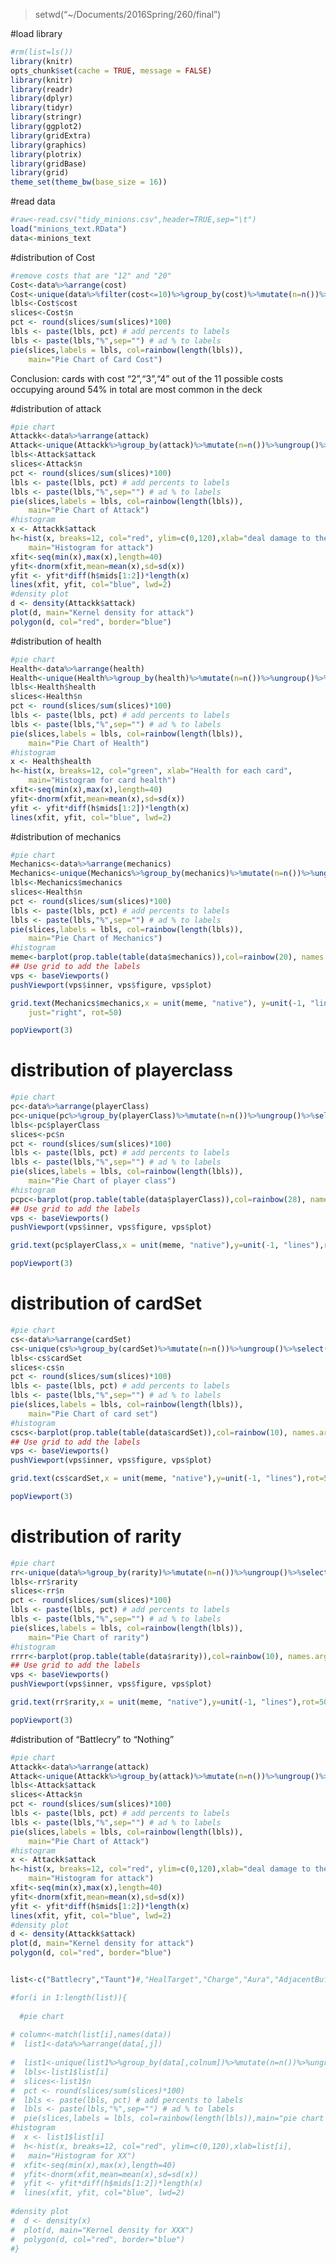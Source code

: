 >setwd("~/Documents/2016Spring/260/final")

#load library
```r
#rm(list=ls())
library(knitr)
opts_chunk$set(cache = TRUE, message = FALSE)
library(knitr)
library(readr)
library(dplyr)
library(tidyr)
library(stringr)
library(ggplot2)
library(gridExtra)
library(graphics)
library(plotrix)
library(gridBase)
library(grid)
theme_set(theme_bw(base_size = 16))
```

#read data 
```r
#raw<-read.csv("tidy_minions.csv",header=TRUE,sep="\t")
load("minions_text.RData")
data<-minions_text

```

#distribution of Cost
```r
#remove costs that are "12" and "20" 
Cost<-data%>%arrange(cost)
Cost<-unique(data%>%filter(cost<=10)%>%group_by(cost)%>%mutate(n=n())%>%ungroup()%>%select(cost,n))
lbls<-Cost$cost
slices<-Cost$n
pct <- round(slices/sum(slices)*100)
lbls <- paste(lbls, pct) # add percents to labels 
lbls <- paste(lbls,"%",sep="") # ad % to labels 
pie(slices,labels = lbls, col=rainbow(length(lbls)),
  	main="Pie Chart of Card Cost")
``` 
Conclusion: cards with cost "2","3","4" out of the 11 possible costs occupying around 54% in total are most common in the deck

#distribution of attack
```r
#pie chart
Attackk<-data%>%arrange(attack)
Attack<-unique(Attackk%>%group_by(attack)%>%mutate(n=n())%>%ungroup()%>%select(attack,n))
lbls<-Attack$attack
slices<-Attack$n
pct <- round(slices/sum(slices)*100)
lbls <- paste(lbls, pct) # add percents to labels 
lbls <- paste(lbls,"%",sep="") # ad % to labels 
pie(slices,labels = lbls, col=rainbow(length(lbls)),
  	main="Pie Chart of Attack")
#histogram
x <- Attackk$attack
h<-hist(x, breaks=12, col="red", ylim=c(0,120),xlab="deal damage to the opponent", 
  	main="Histogram for attack") 
xfit<-seq(min(x),max(x),length=40) 
yfit<-dnorm(xfit,mean=mean(x),sd=sd(x)) 
yfit <- yfit*diff(h$mids[1:2])*length(x) 
lines(xfit, yfit, col="blue", lwd=2)
#density plot
d <- density(Attackk$attack)
plot(d, main="Kernel density for attack")
polygon(d, col="red", border="blue")
```

#distribution of health
```r
#pie chart
Health<-data%>%arrange(health)
Health<-unique(Health%>%group_by(health)%>%mutate(n=n())%>%ungroup()%>%select(health,n))
lbls<-Health$health
slices<-Health$n
pct <- round(slices/sum(slices)*100)
lbls <- paste(lbls, pct) # add percents to labels 
lbls <- paste(lbls,"%",sep="") # ad % to labels 
pie(slices,labels = lbls, col=rainbow(length(lbls)),
  	main="Pie Chart of Health")
#histogram
x <- Health$health
h<-hist(x, breaks=12, col="green", xlab="Health for each card", 
  	main="Histogram for card health") 
xfit<-seq(min(x),max(x),length=40) 
yfit<-dnorm(xfit,mean=mean(x),sd=sd(x)) 
yfit <- yfit*diff(h$mids[1:2])*length(x) 
lines(xfit, yfit, col="blue", lwd=2)
```

#distribution of mechanics 
```r
#pie chart
Mechanics<-data%>%arrange(mechanics)
Mechanics<-unique(Mechanics%>%group_by(mechanics)%>%mutate(n=n())%>%ungroup()%>%select(mechanics,n))
lbls<-Mechanics$mechanics
slices<-Health$n
pct <- round(slices/sum(slices)*100)
lbls <- paste(lbls, pct) # add percents to labels 
lbls <- paste(lbls,"%",sep="") # ad % to labels 
pie(slices,labels = lbls, col=rainbow(length(lbls)),
  	main="Pie Chart of Mechanics")
#histogram
meme<-barplot(prop.table(table(data$mechanics)),col=rainbow(20), names.arg="")
## Use grid to add the labels    
vps <- baseViewports()
pushViewport(vps$inner, vps$figure, vps$plot)

grid.text(Mechanics$mechanics,x = unit(meme, "native"), y=unit(-1, "lines"),
    just="right", rot=50)

popViewport(3)
```

# distribution of playerclass
```r
#pie chart
pc<-data%>%arrange(playerClass)
pc<-unique(pc%>%group_by(playerClass)%>%mutate(n=n())%>%ungroup()%>%select(playerClass,n))
lbls<-pc$playerClass
slices<-pc$n
pct <- round(slices/sum(slices)*100)
lbls <- paste(lbls, pct) # add percents to labels 
lbls <- paste(lbls,"%",sep="") # ad % to labels 
pie(slices,labels = lbls, col=rainbow(length(lbls)),
  	main="Pie Chart of player class")
#histogram
pcpc<-barplot(prop.table(table(data$playerClass)),col=rainbow(28), names.arg="")
## Use grid to add the labels    
vps <- baseViewports()
pushViewport(vps$inner, vps$figure, vps$plot)

grid.text(pc$playerClass,x = unit(meme, "native"),y=unit(-1, "lines"),rot=50)

popViewport(3)
```

# distribution of cardSet
```r
#pie chart
cs<-data%>%arrange(cardSet)
cs<-unique(cs%>%group_by(cardSet)%>%mutate(n=n())%>%ungroup()%>%select(cardSet,n))
lbls<-cs$cardSet
slices<-cs$n
pct <- round(slices/sum(slices)*100)
lbls <- paste(lbls, pct) # add percents to labels 
lbls <- paste(lbls,"%",sep="") # ad % to labels 
pie(slices,labels = lbls, col=rainbow(length(lbls)),
  	main="Pie Chart of card set")
#histogram
cscs<-barplot(prop.table(table(data$cardSet)),col=rainbow(10), names.arg="")
## Use grid to add the labels    
vps <- baseViewports()
pushViewport(vps$inner, vps$figure, vps$plot)

grid.text(cs$cardSet,x = unit(meme, "native"),y=unit(-1, "lines"),rot=50)

popViewport(3)
```

# distribution of rarity
```r
#pie chart
rr<-unique(data%>%group_by(rarity)%>%mutate(n=n())%>%ungroup()%>%select(rarity,n))
lbls<-rr$rarity
slices<-rr$n
pct <- round(slices/sum(slices)*100)
lbls <- paste(lbls, pct) # add percents to labels 
lbls <- paste(lbls,"%",sep="") # ad % to labels 
pie(slices,labels = lbls, col=rainbow(length(lbls)),
  	main="Pie Chart of rarity")
#histogram
rrrr<-barplot(prop.table(table(data$rarity)),col=rainbow(10), names.arg="")
## Use grid to add the labels    
vps <- baseViewports()
pushViewport(vps$inner, vps$figure, vps$plot)

grid.text(rr$rarity,x = unit(meme, "native"),y=unit(-1, "lines"),rot=50)

popViewport(3)
```

#distribution of "Battlecry" to "Nothing"
```r
#pie chart
Attackk<-data%>%arrange(attack)
Attack<-unique(Attackk%>%group_by(attack)%>%mutate(n=n())%>%ungroup()%>%select(attack,n))
lbls<-Attack$attack
slices<-Attack$n
pct <- round(slices/sum(slices)*100)
lbls <- paste(lbls, pct) # add percents to labels 
lbls <- paste(lbls,"%",sep="") # ad % to labels 
pie(slices,labels = lbls, col=rainbow(length(lbls)),
  	main="Pie Chart of Attack")
#histogram
x <- Attackk$attack
h<-hist(x, breaks=12, col="red", ylim=c(0,120),xlab="deal damage to the opponent", 
  	main="Histogram for attack") 
xfit<-seq(min(x),max(x),length=40) 
yfit<-dnorm(xfit,mean=mean(x),sd=sd(x)) 
yfit <- yfit*diff(h$mids[1:2])*length(x) 
lines(xfit, yfit, col="blue", lwd=2)
#density plot
d <- density(Attackk$attack)
plot(d, main="Kernel density for attack")
polygon(d, col="red", border="blue")


list<-c("Battlecry","Taunt")#,"HealTarget","Charge","Aura","AdjacentBuff","Spell_Damage","Freeze","Enrage","Divine_Shield","Stealth","Overload","Deathrattle","Windfury","Combo","Poisonous","Inspire","Normal","Choice","Conditional","Add","Cast","Deal","Destroy","Discover","Draw","Discard","Gain","Give","Reduce","Remove","Restore")

#for(i in 1:length(list)){
  
  #pie chart
 
# column<-match(list[i],names(data))
#  list1<-data%>%arrange(data[,j])
  
#  list1<-unique(list1%>%group_by(data[,colnum])%>%mutate(n=n())%>%ungroup()%>%select(data[,colnum],n))
#  lbls<-list1$list[i]
#  slices<-list1$n
#  pct <- round(slices/sum(slices)*100)
#  lbls <- paste(lbls, pct) # add percents to labels 
#  lbls <- paste(lbls,"%",sep="") # ad % to labels 
#  pie(slices,labels = lbls, col=rainbow(length(lbls)),main="pie chart of XX")
#histogram
#  x <- list1$list[i]
#  h<-hist(x, breaks=12, col="red", ylim=c(0,120),xlab=list[i], 
#  	main="Histogram for XX") 
#  xfit<-seq(min(x),max(x),length=40) 
#  yfit<-dnorm(xfit,mean=mean(x),sd=sd(x)) 
#  yfit <- yfit*diff(h$mids[1:2])*length(x) 
#  lines(xfit, yfit, col="blue", lwd=2)
  
#density plot
#  d <- density(x)
#  plot(d, main="Kernel density for XXX")
#  polygon(d, col="red", border="blue")
#}
```
